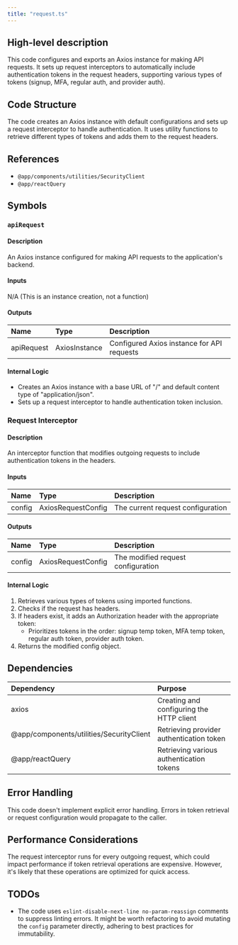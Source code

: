 ```yaml
---
title: "request.ts"
---
```


## High-level description
This code configures and exports an Axios instance for making API requests. It sets up request interceptors to automatically include authentication tokens in the request headers, supporting various types of tokens (signup, MFA, regular auth, and provider auth).

## Code Structure
The code creates an Axios instance with default configurations and sets up a request interceptor to handle authentication. It uses utility functions to retrieve different types of tokens and adds them to the request headers.

## References
- `@app/components/utilities/SecurityClient`
- `@app/reactQuery`

## Symbols

### `apiRequest`
#### Description
An Axios instance configured for making API requests to the application's backend.

#### Inputs
N/A (This is an instance creation, not a function)

#### Outputs
| Name | Type | Description |
|:-----|:-----|:------------|
| apiRequest | AxiosInstance | Configured Axios instance for API requests |

#### Internal Logic
- Creates an Axios instance with a base URL of "/" and default content type of "application/json".
- Sets up a request interceptor to handle authentication token inclusion.

### Request Interceptor
#### Description
An interceptor function that modifies outgoing requests to include authentication tokens in the headers.

#### Inputs
| Name | Type | Description |
|:-----|:-----|:------------|
| config | AxiosRequestConfig | The current request configuration |

#### Outputs
| Name | Type | Description |
|:-----|:-----|:------------|
| config | AxiosRequestConfig | The modified request configuration |

#### Internal Logic
1. Retrieves various types of tokens using imported functions.
2. Checks if the request has headers.
3. If headers exist, it adds an Authorization header with the appropriate token:
   - Prioritizes tokens in the order: signup temp token, MFA temp token, regular auth token, provider auth token.
4. Returns the modified config object.

## Dependencies
| Dependency | Purpose |
|:-----------|:--------|
| axios | Creating and configuring the HTTP client |
| @app/components/utilities/SecurityClient | Retrieving provider authentication token |
| @app/reactQuery | Retrieving various authentication tokens |

## Error Handling
This code doesn't implement explicit error handling. Errors in token retrieval or request configuration would propagate to the caller.

## Performance Considerations
The request interceptor runs for every outgoing request, which could impact performance if token retrieval operations are expensive. However, it's likely that these operations are optimized for quick access.

## TODOs
- The code uses `eslint-disable-next-line no-param-reassign` comments to suppress linting errors. It might be worth refactoring to avoid mutating the `config` parameter directly, adhering to best practices for immutability.